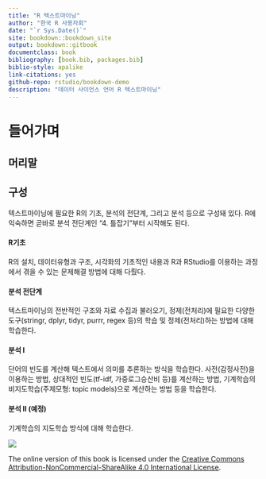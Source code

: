 ```yaml
--- 
title: "R 텍스트마이닝"
author: "한국 R 사용자회"
date: "`r Sys.Date()`"
site: bookdown::bookdown_site
output: bookdown::gitbook
documentclass: book
bibliography: [book.bib, packages.bib]
biblio-style: apalike
link-citations: yes
github-repo: rstudio/bookdown-demo
description: "데이터 사이언스 언어 R 텍스트마이닝"
---
```


# 들어가며 {-}

## 머리말




## 구성

텍스트마이닝에 필요한 R의 기초, 분석의 전단계, 그리고 분석 등으로 구성돼 있다. R에 익숙하면 곧바로 분석 전단계인 "4. 틀잡기"부터 시작해도 된다. 


#### R기초

R의 설치, 데이터유형과 구조, 시각화의 기초적인 내용과 R과 RStudio를 이용하는 과정에서 겪을 수 있는 문제해결 방법에 대해 다뤘다. 


#### 분석 전단계

텍스트마이닝의 전반적인 구조와 자료 수집과 불러오기, 정제(전처리)에 필요한 다양한 도구(stringr, dplyr, tidyr, purrr, regex 등)의 학습 및 정제(전처리)하는 방법에 대해 학습한다.

#### 분석 I

단어의 빈도를 계산해 텍스트에서 의미를 추론하는 방식을 학습한다. 사전(감정사전)을 이용하는 방법, 상대적인 빈도(tf-idf, 가중로그승산비 등)를 계산하는 방법, 기계학습의 비지도학습(주제모형: topic models)으로 계산하는 방법 등을 학습한다. 

#### 분석 II (예정)

기계학습의 지도학습 방식에 대해 학습한다. 



![](images/by-nc-sa.png)

The online version of this book is licensed under the [Creative Commons Attribution-NonCommercial-ShareAlike 4.0 International  License](http://creativecommons.org/licenses/by-nc-sa/4.0/).
